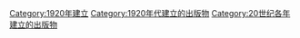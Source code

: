 {{Cat topic in year| topic=建立的出版物| year=1920}}

[[Category:1920年建立|Category:1920年建立]]
[[Category:1920年代建立的出版物|Category:1920年代建立的出版物]]
[[Category:20世纪各年建立的出版物|Category:20世纪各年建立的出版物]]